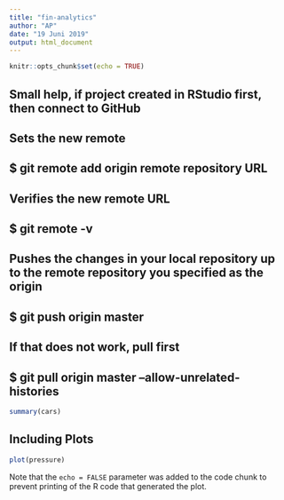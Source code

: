 ```yaml
---
title: "fin-analytics"
author: "AP"
date: "19 Juni 2019"
output: html_document
---
```


```r
knitr::opts_chunk$set(echo = TRUE)
```
## Small help, if project created in RStudio first, then connect to GitHub
## Sets the new remote
## $ git remote add origin remote repository URL
## Verifies the new remote URL
## $ git remote -v
## Pushes the changes in your local repository up to the remote repository you specified as the origin 
## $ git push origin master
## If that does not work, pull first
## $ git pull origin master --allow-unrelated-histories

```r
summary(cars)
```

## Including Plots

```r
plot(pressure)
```

Note that the `echo = FALSE` parameter was added to the code chunk to prevent printing of the R code that generated the plot.
